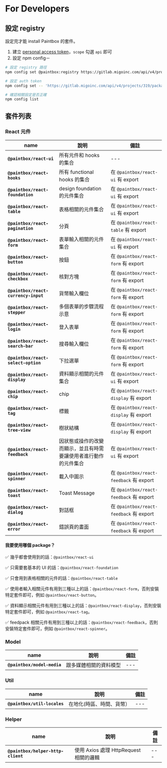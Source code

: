 
<Meta title="Guides/For Developers" />

# For Developers

## 設定 registry

設定完才能 install Paintbox 的套件。

1. 建立 [personal access token](https://docs.gitlab.com/ee/user/profile/personal_access_tokens.html#create-a-personal-access-token)，`scope` 勾選 `api` 即可
2. 設定 npm config－

```bash
# 設定 registry 路徑
npm config set @paintbox:registry https://gitlab.migoinc.com/api/v4/projects/319/packages/npm/

# 設定 auth token
npm config set -- 'https://gitlab.migoinc.com/api/v4/projects/319/packages/npm/:_authToken' "<your_token>"

# 確認相關設定是否正確
npm config list
```


## 套件列表

### React 元件

| name | 說明 | 備註 |
| --- | --- | --- |
| **`@paintbox/react-ui`** | 所有元件和 hooks 的集合 | --- |
| **`@paintbox/react-hooks`** | 所有 functional hooks 的集合 | 在 `@paintbox/react-ui` 有 export |
| **`@paintbox/react-foundation`** |  design foundation 的元件集合 | 在 `@paintbox/react-ui` 有 export |
| **`@paintbox/react-table`** |  表格相關的元件集合 | 在 `@paintbox/react-ui` 有 export |
| **`@paintbox/react-pagination`** | 分頁 | 在 `@paintbox/react-table` 有 export |
| **`@paintbox/react-form`** |  表單輸入相關的元件集合 | 在 `@paintbox/react-ui` 有 export |
| **`@paintbox/react-button`** |  按鈕 | 在 `@paintbox/react-form` 有 export |
| **`@paintbox/react-checkbox`** |  核對方塊 | 在 `@paintbox/react-form` 有 export |
| **`@paintbox/react-currency-input`** |  貨幣輸入欄位 | 在 `@paintbox/react-form` 有 export |
| **`@paintbox/react-stepper`** |  多個表單的步驟流程示意 | 在 `@paintbox/react-form` 有 export |
| **`@paintbox/react-login`** |  登入表單 | 在 `@paintbox/react-form` 有 export |
| **`@paintbox/react-search-bar`** |  搜尋輸入欄位 | 在 `@paintbox/react-form` 有 export |
| **`@paintbox/react-select-option`** |  下拉選單 | 在 `@paintbox/react-form` 有 export |
| **`@paintbox/react-display`** |  資料顯示相關的元件集合 | 在 `@paintbox/react-ui` 有 export |
| **`@paintbox/react-chip`** | chip | 在 `@paintbox/react-display` 有 export |
| **`@paintbox/react-tag`** | 標籤 | 在 `@paintbox/react-display` 有 export |
| **`@paintbox/react-tree-view`** | 樹狀結構 |在 `@paintbox/react-display` 有 export |
| **`@paintbox/react-feedback`** |  因狀態或操作的改變而顯示，並且有時需要讓使用者進行動作的元件集合 | 在 `@paintbox/react-ui` 有 export |
| **`@paintbox/react-spinner`** | 載入中圖示 | 在 `@paintbox/react-feedback` 有 export |
| **`@paintbox/react-toast`** | Toast Message | 在 `@paintbox/react-feedback` 有 export |
| **`@paintbox/react-dialog`** | 對話框 | 在 `@paintbox/react-feedback` 有 export |
| **`@paintbox/react-error`** | 錯誤頁的畫面 |在 `@paintbox/react-feedback` 有 export |

#### 我要使用哪個 package？

✅ 幾乎都會使用到的話：`@paintbox/react-ui`

✅ 只需要套基本的 UI 的話：`@paintbox/react-foundation`

✅ 只會用到表格相關的元件的話：`@paintbox/react-table`

✅ 使用者輸入相關元件有用到三種以上的話：`@paintbox/react-form`，否則安裝特定套件即可，例如 `@paintbox/react-button`。

✅ 資料顯示相關元件有用到三種以上的話：`@paintbox/react-display`，否則安裝特定套件即可，例如 `@paintbox/react-tag`。

✅ feedpack 相關元件有用到三種以上的話：`@paintbox/react-feedback`，否則安裝特定套件即可，例如 `@paintbox/react-spinner`。

### Model
| name | 說明 | 備註 |
| --- | --- | --- |
| **`@paintbox/model-media`** | 跟多媒體相關的資料模型 | --- |

### Util

| name | 說明 | 備註 |
| --- | --- | --- |
| **`@paintbox/util-locales`** | 在地化(時區、時間、貨幣） | --- |

### Helper

| name | 說明 | 備註 |
| --- | --- | --- |
| **`@paintbox/helper-http-client`** | 使用 Axios 處理 HttpRequest 相關的邏輯 | --- |